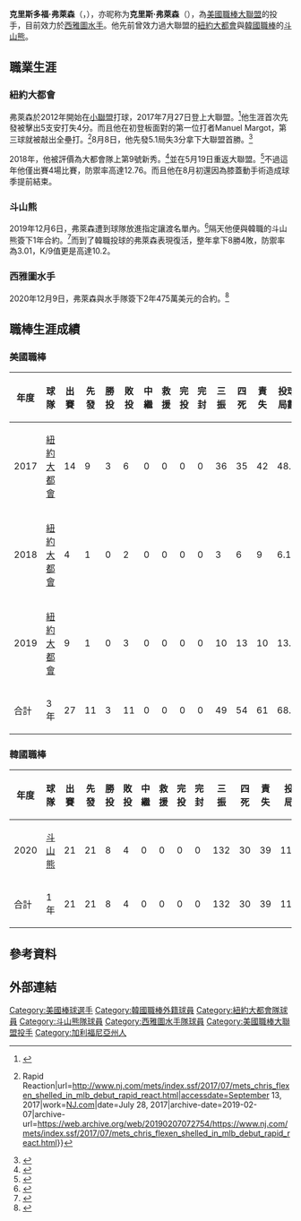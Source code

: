 {{Infobox baseball biography
| name        = 克里斯·弗萊森<br />Chris Flexen
| image       = Chris Flexen on August 6, 2017 (cropped).jpg
| image_size  = 
| caption     = 2017年的弗萊森
| team        = 西雅圖水手
| number      = 97
| position    = [[投手|投手]]
| birth_date  = {{birth date and age|mf=yes|1994|7|1}}
| birth_place = {{USA}}[[加利福尼亞州|加利福尼亞州]][[紐華克_(加利福尼亞州)|紐華克]]
| bats        = 右
| throws      = 右
| debutleague = 美國職棒大聯盟
| debutdate   = 7月27日
| debutyear   = 2017年
| debutteam   = 紐約大都會
| debut2league= 韓國職棒
| debut2date  = 5月7日
| debut2year  = 2020年
| debut2team  = 斗山熊
| statyear    = 2021年球季
| statleague  = 美國職棒大聯盟
| stat1label  = 勝敗投數
| stat1value  = 17–17
| stat2label  = [[防禦率|防禦率]]
| stat2value  = 4.83
| stat3label  = [[三振|三振]]
| stat3value  = 174
| stat2league = 韓國職棒
| stat2year   = 2020年球季
| stat21label = 勝敗投數
| stat21value = 8–4
| stat22label = 防禦率
| stat22value = 3.01
| stat23label = 三振
| stat23value = 132
| teams =
* [[紐約大都會|紐約大都會]] ({{mlby|2017}}–{{mlby|2019}})
* [[斗山熊|斗山熊]] (2020年)
* [[西雅圖水手|西雅圖水手]] ({{mlby|2021}}–)
|highlights=
}}
'''克里斯多福·弗萊森'''（{{lang-en|Christopher Flexen}}，{{bd|1994年|7月1日|}}），亦昵称为'''克里斯·弗萊森'''（{{Lang-en|Chris Flexen}}），為[[美國職業棒球大聯盟|美國職棒大聯盟]]的投手，目前效力於[[西雅圖水手|西雅圖水手]]。他先前曾效力過大聯盟的[[紐約大都會|紐約大都會]]與[[KBO聯賽|韓國職棒]]的[[斗山熊|斗山熊]]。

==職業生涯==
===紐約大都會===
弗萊森於2012年開始在[[美國職棒小聯盟|小聯盟]]打球，2017年7月27日登上大聯盟。<ref>{{Cite news|url=http://www.nj.com/mets/index.ssf/2017/07/mets_prospect_chris_flexen_set_to_make_big_league.html|title=Mets' Chris Flexen set to make MLB debut: What to know|work=NJ.com|access-date=July 28, 2017|language=en-US|archive-date=2019-02-07|archive-url=https://web.archive.org/web/20190207072733/https://www.nj.com/mets/index.ssf/2017/07/mets_prospect_chris_flexen_set_to_make_big_league.html}}</ref>他生涯首次先發被擊出5支安打失4分。而且他在初登板面對的第一位打者Manuel Margot，第三球就被敲出全壘打。<ref>{{cite news|last1=Mastracco|first1=Abbey|title=Mets' Chris Flexen shelled in MLB debut {{!}} Rapid Reaction|url=http://www.nj.com/mets/index.ssf/2017/07/mets_chris_flexen_shelled_in_mlb_debut_rapid_react.html|accessdate=September 13, 2017|work=[[NJ.com|NJ.com]]|date=July 28, 2017|archive-date=2019-02-07|archive-url=https://web.archive.org/web/20190207072754/https://www.nj.com/mets/index.ssf/2017/07/mets_chris_flexen_shelled_in_mlb_debut_rapid_react.html}}</ref>8月8日，他先發5.1局失3分拿下大聯盟首勝。<ref>{{cite news|last1=Kerber|first1=Fred|title=Chris Flexen picks up first MLB win thanks to Mets’ power display|url=https://nypost.com/2017/08/08/chris-flexen-picks-up-first-mlb-win-thanks-to-mets-power-display/|accessdate=August 9, 2017|work=[[New_York_Post|New York Post]]|date=August 9, 2017|archive-date=2020-11-12|archive-url=https://web.archive.org/web/20201112020704/http://nypost.com/2017/08/08/chris-flexen-picks-up-first-mlb-win-thanks-to-mets-power-display/}}</ref>

2018年，他被評價為大都會隊上第9號新秀。<ref>{{cite web|url=https://www.mlb.com/news/mets-2018-top-30-prospects-list-led-by-gimenez/c-266724882?tid=151437456|title=Gimenez leads new Mets Top 30 Prospects list|publisher=MLB.com|accessdate=February 22, 2018|archive-date=2018-06-12|archive-url=https://web.archive.org/web/20180612141054/https://www.mlb.com/news/mets-2018-top-30-prospects-list-led-by-gimenez/c-266724882?tid=151437456}}</ref>並在5月19日重返大聯盟。<ref>{{cite news|last1=Botte|first1=Peter|title=Mets made these roster moves ahead of Diamondbacks game|url=http://www.nydailynews.com/sports/baseball/mets/mets-roster-moves-diamondbacks-game-article-1.3998769|accessdate=May 19, 2018|work=[[New_York_Daily_News|New York Daily News]]|date=May 19, 2018|archive-date=2018-08-10|archive-url=https://web.archive.org/web/20180810211445/http://www.nydailynews.com/sports/baseball/mets/mets-roster-moves-diamondbacks-game-article-1.3998769}}</ref>不過這年他僅出賽4場比賽，防禦率高達12.76。而且他在8月初還因為膝蓋動手術造成球季提前結束。

===斗山熊===
2019年12月6日，弗萊森遭到球隊放進指定讓渡名單內。<ref>{{cite web|url=https://www.sny.tv/mets/news/mets-sign-free-agent-reliever-brad-brach/312100014|title=Mets sign free agent reliever Brad Brach|author=Danny Abriano|website=[[SportsNet_New_York|SNY]]|date=December 6, 2019|accessdate=December 7, 2019|archive-date=2020-02-21|archive-url=https://web.archive.org/web/20200221064517/https://www.sny.tv/mets/news/mets-sign-free-agent-reliever-brad-brach/312100014}}</ref>隔天他便與韓職的斗山熊簽下1年合約。<ref>{{cite web|url=https://en.yna.co.kr/view/AEN20191208002100315|title=Ex-MLB pitcher Chris Flexen signs with KBO's Doosan Bears|work=Yonhap News|date=December 8, 2019|access-date=2020-12-20|archive-date=2020-09-19|archive-url=https://web.archive.org/web/20200919070459/https://en.yna.co.kr/view/AEN20191208002100315}}</ref>而到了韓職投球的弗萊森表現復活，整年拿下8勝4敗，防禦率為3.01，K/9值更是高達10.2。

===西雅圖水手===
2020年12月9日，弗萊森與水手隊簽下2年475萬美元的合約。<ref>{{Cite web |url=https://www.mlbtraderumors.com/2020/12/mariners-sign-chris-flexen-kbo.html |title=存档副本 |access-date=2020-12-20 |archive-date=2021-02-08 |archive-url=https://web.archive.org/web/20210208173414/https://www.mlbtraderumors.com/2020/12/mariners-sign-chris-flexen-kbo.html }}</ref>

==職棒生涯成績==
===美國職棒===
{| class="wikitable" width="1000px"
|- align="center"
!年度!!球隊!!出賽!!先發!!勝投!!敗投!!中繼!!救援!!完投!!完封!!三振!!四死!!責失!!投球局數!!自責分率!!被上壘率
|- align="center"
|2017||[[紐約大都會|紐約大都會]]||14||9||3||6||0||0||0||0||36||35||42||48.0||7.88||2.02
|- align="center"
|2018||[[紐約大都會|紐約大都會]]||4||1||0||2||0||0||0||0||3||6||9||6.1||12.79||3.16
|- align="center"
|2019||[[紐約大都會|紐約大都會]]||9||1||0||3||0||0||0||0||10||13||10||13.2||6.59||2.05
|- style="background:#002C77;color:#FFFFFF" align="center" 
|合計||3年||27||11||3||11||0||0||0||0||49||54||61||68.0||8.07||2.13
|}

===韓國職棒===
{| class="wikitable" width="1000px"
|- align="center"
!年度!!球隊!!出賽!!先發!!勝投!!敗投!!中繼!!救援!!完投!!完封!!三振!!四死!!責失!!投球局數!!自責分率!!被上壘率
|- align="center"
|2020||[[斗山熊|斗山熊]]||21||21||8||4||0||0||0||0||132||30||39||116.2||3.01||1.42
|- style="background:#131230;color:#FFFFFF" align="center" 
|合計||1年||21||21||8||4||0||0||0||0||132||30||39||116.2||3.01||1.42
|}

==參考資料==
{{Reflist|2}}
==外部連結==
{{Commons category|Chris_Flexen}}
{{Baseballstats|mlb=623167|espn=36067|br=f/flexech01|fangraphs=13896}}

{{西雅圖水手隊當前登錄名單}}
{{DEFAULTSORT:Chris Flexen}}
[[Category:美國棒球選手|Category:美國棒球選手]]
[[Category:韓國職棒外籍球員|Category:韓國職棒外籍球員]]
[[Category:紐約大都會隊球員|Category:紐約大都會隊球員]]
[[Category:斗山熊隊球員|Category:斗山熊隊球員]]
[[Category:西雅圖水手隊球員|Category:西雅圖水手隊球員]]
[[Category:美國職棒大聯盟投手|Category:美國職棒大聯盟投手]]
[[Category:加利福尼亞州人|Category:加利福尼亞州人]]